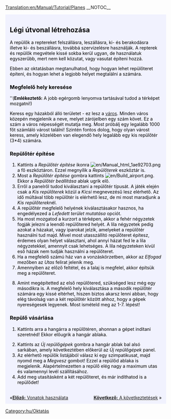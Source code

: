 [[Translation:en/Manual/Tutorial/Planes]]
__NOTOC__
{{en/Tabs|5|4
|hu/Manual/Tutorial/Main Page|1. Játék kezdete<!--
-->|hu/Manual/Tutorial/Buszok|2. Buszok<!--
-->|hu/Manual/Tutorial/Vonatok|3. Vonatok<!--
-->|hu/Manual/Tutorial/Repülők|4. Repülők<!--
-->|hu/Manual/Tutorial/Következtetések|5. Következtetések}}
<div style="padding:.5em 1em 1em 1em; border-top:none; background-color:#f1f2fe; color:#000;">
{{hu/Oktatás}}
==Légi útvonal létrehozása==
A repülők a reptereket felszállásra, leszállásra, ki- és berakodásra illetve ki- és beszállásra, továbbá szervizelésre használják. A repterek és repülők megvétele kissé sokba kerül ugyan, de használatuk egyszerűbb, mert nem kell közutat, vagy vasutat építeni hozzá.

Ebben az oktatásban megtanulhatod, hogy hogyan lehet repülőteret építeni, és hogyan lehet a legjobb helyet megtalálni a számára.
{{en/Phototable|[[File:en/Airport s.png]]|Kis repülőtér (3*4)|none}}

===Megfelelő hely keresése===
''('''Emlékeztető:''' A jobb egérgomb lenyomva tartásával tudod a térképet mozgatni!)

Keress egy házakból álló területet - ez lesz a [[hu/Manual/Települések|város]]. Minden város közepén megjelenik a neve, melyet zárójelben egy szám követ. Ez a szám a város népességét mutatja meg. Most próbálj egy legalább 1000 főt számláló várost találni! Szintén fontos dolog, hogy olyan várost keress, amely közelében van elegendő hely legalább egy kis repülőtér (3*4) számára.

===Repülőtér építése===
#Kattints a ''Repülőtér építése'' ikonra [[File:en/Manual html 1ae92703.png]] a fő eszköztáron. Ezzel megnyílik a ''Repülőterek'' eszköztár is.
#Most a ''Repülőtér építése'' gombra kattints [[File:en/Build airport.png]]. Ekkor a ''Repülőtér beállítása'' ablak ugrik elő.
#Erről a panelről tudod kiválasztani a repülőtér típusát. A játék elején csak a ''Kis repülőterek'' közül a ''Kicsi'' megnevezésű lesz elérhető. Az idő múltával több repülőtér is elérhető lesz, de mi most maradjunk a ''Kis repülőterek''nél.
#A repülőtér megfelelő helyének kiválasztásakor hasznos, ha engedélyezed a ''Lefedett terület mutatása'' opciót.
#Ha most mozgatod a kurzort a térképen, akkor a fehér négyzetek fogják jelezni a leendő repülőtered helyét. A lila négyzetek pedig azokat a házakat, vagy iparokat jelzik, amelyeket a repülőtér használni tud majd. Mivel most utasszállító repülőteret építesz, érdemes olyan helyet választani, ahol annyi házat fed le a lila négyzetekkel, amennyit csak lehetséges. A lila négyzeteken kívül eső házak nem tudják használni a repülőteret.
#Ha a megfelelő számú ház van a vonzáskörzetben, akkor az ''Elfogad'' mezőben az ''Utas'' felirat jelenik meg.
#Amennyiben az előző feltétel, és a talaj is megfelel, akkor építsük meg a repülőteret.
{{en/Phototable|[[File:hu/Build-airport-3.png|400px]]|Egy a feltételeknek megfelelő hely a repülőterünknek.|none|6=:}}
<ol start="8">
<li>Amint megépítetted az első repülőtered, szükséged lesz még egy másodikra is. A megfelelő hely kiválasztása a második repülőtér számára egy kissé eltérhet, hiszen biztos akarsz lenni abban, hogy elég távolság van a két repülőtér között ahhoz, hogy a gépek nyereségesek legyenek. Most ismételd meg az 1-7. lépést!
</ol>

===Repülő vásárlása===
#Kattints arra a hangárra a repülőtéren, ahonnan a gépet indítani szeretnéd! Ekkor előugrik a hangár ablaka.
{{en/Phototable|[[File:hu/Step1aircraft.png|400px]]|A hangár ablaka.|none}}
<ol start="2">
<li>Kattints az ''Új repülőgépek'' gombra a hangár ablak bal alsó sarkában, amely következtében előkerül az ''Új repülőgépek'' panel.
<li>Az elérhető repülők listájából válasz ki egy szimpatikusat, majd nyomd meg a ''Megvesz'' gombot! Ezzel a repülőd ablaka is megjelenik. Alapértelmezetten a repülő elég nagy a maximum utas és valamennyi levél szállításához.
<li>Add meg utasításként a két repülőteret, és már indíthatod is a repülődet!
</ol>

<br style="clear:both;">
<span style="float: left">&laquo;[[hu/Manual/Tutorial/Vonatok|'''Előző:''' Vonatok használata]]</span>
<span style="float: right">[[hu/Manual/Tutorial/Következtetések|'''Következő:''' A következtetések]] &raquo;</span>
</div>
[[Category:hu/Oktatás]]